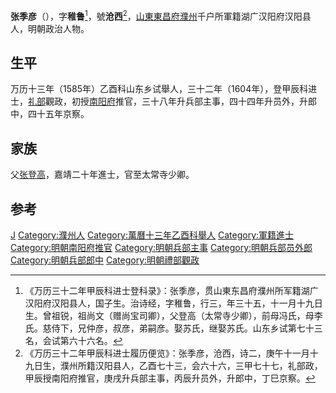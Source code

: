 '''张季彦'''（{{bd|？||？|catIdx=}}），字'''稚鲁'''<ref>《万历三十二年甲辰科进士登科录》：张季彦，贯山東东昌府濮州所军籍湖广汉阳府汉阳县人，国子生。治诗经，字稚鲁，行三，年三十五，十一月十九日生。曾祖锐，祖尚文（赠尚宝司卿），父登高（太常寺少卿），前母冯氏，母李氏。慈侍下，兄仲彦，叔彦，弟嗣彦。娶苏氏，继娶苏氏。山东乡试第七十三名，会试第六十六名。</ref>，號'''沧西'''<ref>《万历三十二年甲辰科进士履历便览》：张季彦，沧西，诗二，庚午十一月十九日生，濮州所籍汉阳县人，乙酉七十三，会六十六，三甲七十七，礼部政，甲辰授南阳府推官，庚戌升兵部主事，丙辰升员外，升郎中，丁巳京察。</ref>，[[山東|山東]][[東昌府|東昌府]][[濮州|濮州]]千户所軍籍湖广汉阳府汉阳县人，明朝政治人物。

== 生平 ==
万历十三年（1585年）乙酉科山东乡试舉人，三十二年（1604年），登甲辰科进士，[[礼部|礼部]]觀政，初授[[南阳府|南阳府]]推官，三十八年升兵部主事，四十四年升员外，升郎中，四十五年京察。

== 家族 ==
父[[张登高|张登高]]，嘉靖二十年進士，官至太常寺少卿。

==参考==
{{reflist}}

{{萬曆三十二年甲辰科殿試金榜}}

{{Authority control}}

{{DEFAULTSORT:}}
[[Category:张姓|J]]
[[Category:濮州人|Category:濮州人]]
[[Category:萬曆十三年乙酉科舉人|Category:萬曆十三年乙酉科舉人]]
[[Category:軍籍進士|Category:軍籍進士]]
[[Category:明朝南阳府推官|Category:明朝南阳府推官]]
[[Category:明朝兵部主事|Category:明朝兵部主事]]
[[Category:明朝兵部员外郎|Category:明朝兵部员外郎]]
[[Category:明朝兵部郎中|Category:明朝兵部郎中]]
[[Category:明朝禮部觀政|Category:明朝禮部觀政]]


{{明朝人物小作品}}